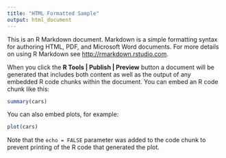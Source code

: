```yaml
---
title: "HTML Formatted Sample"
output: html_document
---
```


This is an R Markdown document. Markdown is a simple formatting syntax for authoring HTML, PDF, and Microsoft Word documents. For more details on using R Markdown see <http://rmarkdown.rstudio.com>.

When you click the **R Tools | Publish | Preview** button a document will be generated that includes both content as well as the output of any embedded R code chunks within the document. You can embed an R code chunk like this:

```r
summary(cars)
```

You can also embed plots, for example:

```r
plot(cars)
```

Note that the `echo = FALSE` parameter was added to the code chunk to prevent printing of the R code that generated the plot.
